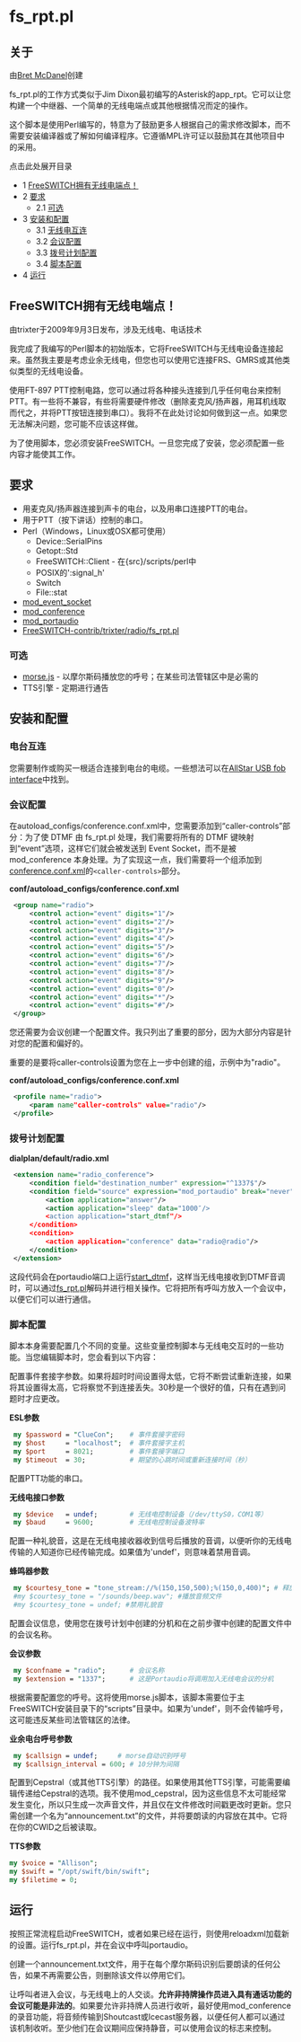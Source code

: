 # fs_rpt.pl

## 关于

由[Bret McDanel](https://freeswitch.org/confluence/display/~trixter)创建

fs_rpt.pl的工作方式类似于Jim Dixon最初编写的Asterisk的app_rpt。它可以让您构建一个中继器、一个简单的无线电端点或其他根据情况而定的操作。

这个脚本是使用Perl编写的，特意为了鼓励更多人根据自己的需求修改脚本，而不需要安装编译器或了解如何编译程序。它遵循MPL许可证以鼓励其在其他项目中的采用。

点击此处展开目录

* 1 [FreeSWITCH拥有无线电端点！](#freeswitch-has-a-radio-endpoint)
* 2 [要求](#requirements)  
   * 2.1 [可选](#optional)
* 3 [安装和配置](#installation-and-configuration)  
   * 3.1 [无线电互连](#radio-interconnect)  
   * 3.2 [会议配置](#conference-configuration)  
   * 3.3 [拨号计划配置](#dialplan-configuration)  
   * 3.4 [脚本配置](#script-configuration)
* 4 [运行](#running)

## FreeSWITCH拥有无线电端点！

由trixter于2009年9月3日发布，涉及无线电、电话技术

我完成了我编写的Perl脚本的初始版本，它将FreeSWITCH与无线电设备连接起来。虽然我主要是考虑业余无线电，但您也可以使用它连接FRS、GMRS或其他类似类型的无线电设备。

使用FT-897 PTT控制电路，您可以通过将各种接头连接到几乎任何电台来控制PTT。有一些将不兼容，有些将需要硬件修改（删除麦克风/扬声器，用耳机线取而代之，并将PTT按钮连接到串口）。我将不在此处讨论如何做到这一点。如果您无法解决问题，您可能不应该这样做。

为了使用脚本，您必须安装FreeSWITCH。一旦您完成了安装，您必须配置一些内容才能使其工作。

## 要求

* 用麦克风/扬声器连接到声卡的电台，以及用串口连接PTT的电台。
* 用于PTT（按下讲话）控制的串口。
* Perl（Windows，Linux或OSX都可使用）
   * Device::SerialPins
   * Getopt::Std
   * FreeSWITCH::Client - 在{src}/scripts/perl中
   * POSIX的':signal\_h'
   * Switch
   * File::stat
* [mod\_event\_socket](../Modules/mod_event_socket_1048924.mdx#11-acl)
* [mod\_conference](../Modules/mod_conference_3965534.mdx#list)
* [mod\_portaudio](../Modules/mod_portaudio_9634724.mdx#about)
* [FreeSWITCH-contrib/trixter/radio/fs\_rpt.pl](https://freeswitch.org/stash/projects/FS/repos/freeswitch-contrib/browse/trixter/radio)

### 可选

* [morse.js](https://freeswitch.org/stash/projects/FS/repos/freeswitch-contrib/browse/trixter/radio/morse.js) \- 以摩尔斯码播放您的呼号；在某些司法管辖区中是必需的
* TTS引擎 - 定期进行通告

## 安装和配置

### 电台互连

您需要制作或购买一根适合连接到电台的电缆。一些想法可以在[AllStar USB fob interface](http://docs.allstarlink.org/drupal/node/95)中找到。

### 会议配置

在autoload_configs/conference.conf.xml中，您需要添加到“caller-controls”部分：为了使 DTMF 由 fs_rpt.pl 处理，我们需要将所有的 DTMF 键映射到“event”选项，这样它们就会被发送到 Event Socket，而不是被 mod_conference 本身处理。为了实现这一点，我们需要将一个组添加到[conference.conf.xml](../Modules/mod_conference_3965534.mdx#list)的`<caller-controls>`部分。

**conf/autoload_configs/conference.conf.xml**

```xml
 <group name="radio">
     <control action="event" digits="1"/>
     <control action="event" digits="2"/>
     <control action="event" digits="3"/>
     <control action="event" digits="4"/>
     <control action="event" digits="5"/>
     <control action="event" digits="6"/>
     <control action="event" digits="7"/>
     <control action="event" digits="8"/>
     <control action="event" digits="9"/>
     <control action="event" digits="0"/>
     <control action="event" digits="*"/>
     <control action="event" digits="#"/>
 </group>
```

您还需要为会议创建一个配置文件。我只列出了重要的部分，因为大部分内容是针对您的配置和偏好的。

重要的是要将caller-controls设置为您在上一步中创建的组，示例中为"radio"。

**conf/autoload_configs/conference.conf.xml**

```xml
 <profile name="radio">
     <param name"caller-controls" value="radio"/>
 </profile>
```

### 拨号计划配置

**dialplan/default/radio.xml**

```xml
 <extension name="radio_conference">
     <condition field="destination_number" expression="^1337$"/>
     <condition field="source" expression="mod_portaudio" break="never">
         <action application="answer"/>
         <action application="sleep" data="1000″/>
         <action application="start_dtmf"/>
     </condition>
     <condition>
         <action application="conference" data="radio@radio"/>
     </condition>
 </extension>
```

这段代码会在portaudio端口上运行[start\_dtmf](../Modules/mod-dptools/6587132.mdx#0-about)，这样当无线电接收到DTMF音调时，可以通过[fs\_rpt.pl](http://fs%5Frpt.pl)解码并进行相关操作。它将把所有呼叫方放入一个会议中，以便它们可以进行通信。

### 脚本配置

脚本本身需要配置几个不同的变量。这些变量控制脚本与无线电交互时的一些功能。当您编辑脚本时，您会看到以下内容：

配置事件套接字参数。如果将超时时间设置得太低，它将不断尝试重新连接，如果将其设置得太高，它将察觉不到连接丢失。30秒是一个很好的值，只有在遇到问题时才应更改。

**ESL参数**

```perl
 my $password = "ClueCon";    # 事件套接字密码
 my $host     = "localhost";  # 事件套接字主机
 my $port     = 8021;         # 事件套接字端口
 my $timeout  = 30;           # 期望的心跳时间或重新连接时间（秒）
```

配置PTT功能的串口。

**无线电接口参数**

```perl
 my $device   = undef;        # 无线电控制设备（/dev/ttyS0，COM1等）
 my $baud     = 9600;         # 无线电控制设备波特率
```

配置一种礼貌音，这是在无线电接收器收到信号后播放的音调，以便听你的无线电传输的人知道你已经传输完成。如果值为'undef'，则意味着禁用音调。

**蜂鸣器参数**

```perl
 my $courtesy_tone = "tone_stream://%(150,150,500);%(150,0,400)"; # 释放PTT之前播放的音调
 #my $courtesy_tone = "/sounds/beep.wav"; #播放音频文件
 #my $courtesy_tone = undef; #禁用礼貌音
```

配置会议信息，使用您在拨号计划中创建的分机和在之前步骤中创建的配置文件中的会议名称。

**会议参数**

```perl
 my $confname = "radio";      # 会议名称
 my $extension = "1337";      # 这是Portaudio将调用加入无线电会议的分机
```

根据需要配置您的呼号。这将使用morse.js脚本，该脚本需要位于主FreeSWITCH安装目录下的“scripts”目录中。如果为'undef'，则不会传输呼号，这可能违反某些司法管辖区的法律。

**业余电台呼号参数**

```perl
 my $callsign = undef;     # morse自动识别呼号
 my $callsign_interval = 600; # 10分钟为间隔
```

配置到Cepstral（或其他TTS引擎）的路径。如果使用其他TTS引擎，可能需要编辑传递给Cepstral的选项。我不使用mod\_cepstral，因为这些信息不太可能经常发生变化，所以只生成一次声音文件，并且仅在文件修改时间戳更改时更新。您只需创建一个名为“announcement.txt”的文件，并将要朗读的内容放在其中。它将在你的CWID之后被读取。

**TTS参数**

```perl
my $voice = "Allison";
my $swift = "/opt/swift/bin/swift";
my $filetime = 0;
```

## 运行

按照正常流程启动FreeSWITCH，或者如果已经在运行，则使用reloadxml加载新的设置。运行fs_rpt.pl，并在会议中呼叫portaudio。

创建一个announcement.txt文件，用于在每个摩尔斯码识别后要朗读的任何公告，如果不再需要公告，则删除该文件以停用它们。

让呼叫者进入会议，与无线电上的人交谈。**允许非持牌操作员进入具有通话功能的会议可能是非法的**。如果要允许非持牌人员进行收听，最好使用mod_conference的录音功能，将音频传输到Shoutcast或Icecast服务器，以便任何人都可以通过该机制收听。至少他们在会议期间应保持静音，可以使用会议的标志来控制。